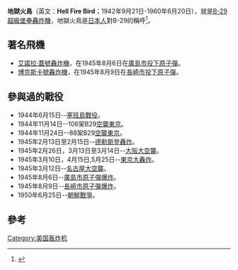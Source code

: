 {{expand|time=2014-08-12T12:27:27+00:00}}
'''地獄火鳥'''（英文：'''Hell Fire Bird'''；1942年9月21日-1960年6月20日），就是[[B-29超級堡壘轟炸機|B-29超級堡壘轟炸機]]，地獄火鳥是[[日本人|日本人]]對B-29的稱呼<ref>{{Cite web|title=地獄火鳥陰影下的張廖家廟|url=http://www.taichungk.com/?id=zhangliao-jiamiao|accessdate=2020-10-10|author=TaichungK 台中客|date=2010-05-19 11:37|format=|publisher=|language=|archiveurl=https://web.archive.org/web/20140826115848/http://www.taichungk.com/?id=zhangliao-jiamiao|archivedate=2014-08-26|dead-url=yes}}</ref>。

==著名飛機==
* [[艾諾拉·蓋號轟炸機|艾諾拉·蓋號轟炸機]]，在1945年8月6日在[[廣島市原子彈爆炸|廣島市投下原子彈]]。
* [[博克斯卡號轟炸機|博克斯卡號轟炸機]]，在1945年8月9日在[[長崎市原子彈爆炸|長崎市投下原子彈]]。

==參與過的戰役==
* 1944年6月15日--[[塞班島戰役|塞班島戰役]]。
* 1944年11月14日--106架B29[[空襲東京|空襲東京]]。
* 1944年11月24日--88架B29[[空襲東京|空襲東京]]。
* 1945年2月13日至2月15日--[[德勒斯登轟炸|德勒斯登轟炸]]。
* 1945年2月26日，3月13日至3月14日--[[大阪大空襲|大阪大空襲]]。
* 1945年3月10日，4月15日,5月25日--[[東京大轟炸|東京大轟炸]]。
* 1945年3月12日--[[名古屋大空襲|名古屋大空襲]]。
* 1945年8月6日--[[廣島市原子彈爆炸|廣島市原子彈爆炸]]。
* 1945年8月9日--[[長崎市原子彈爆炸|長崎市原子彈爆炸]]。
* 1950年6月25日--[[朝鮮戰爭|朝鮮戰爭]]。

==參考==
{{reflist}}

[[Category:美国轰炸机|Category:美国轰炸机]]